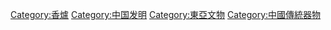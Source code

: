 {{commonscat|Hill censers}}

{{catmore}}

[[Category:香爐|Category:香爐]]
[[Category:中国发明|Category:中国发明]]
[[Category:東亞文物|Category:東亞文物]]
[[Category:中國傳統器物|Category:中國傳統器物]]